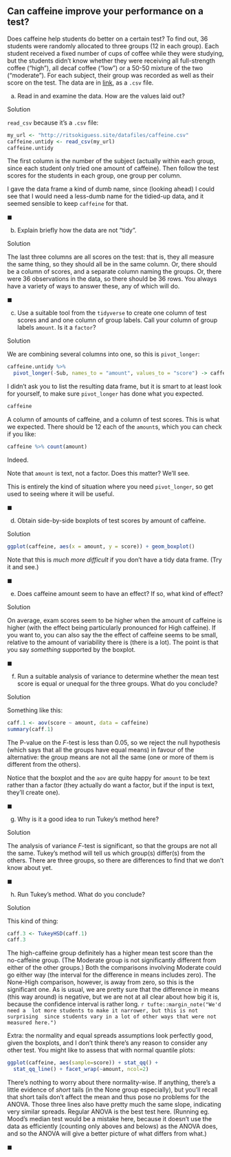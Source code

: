 ##  Can caffeine improve your performance on a test?


 
Does caffeine help students do better on a certain test? To
find out, 36 students were randomly allocated to three groups (12 in
each group).  Each student received a fixed number of cups of coffee
while they were studying, but the students didn't know whether they
were receiving all full-strength coffee ("high"), all decaf coffee
("low") or a 50-50 mixture of the two ("moderate"). For each
subject, their group was recorded as well as their score on the
test. The data are in
[link](http://ritsokiguess.site/datafiles/caffeine.csv), as a
`.csv` file.



(a) Read in and examine the data. How are the values laid out?


Solution


`read_csv` because it's a `.csv` file:
```r
my_url <- "http://ritsokiguess.site/datafiles/caffeine.csv"
caffeine.untidy <- read_csv(my_url)
caffeine.untidy
```

     

The first column is the number of the subject (actually within each
group, since each student only tried one amount of caffeine). Then
follow the test scores for the students in each group, one group per column.

I gave the data frame a kind of dumb name, since (looking ahead) I
could see that I would need a less-dumb name for the tidied-up data,
and it seemed sensible to keep `caffeine` for that.

$\blacksquare$

(b) Explain briefly how the data are not "tidy".


Solution


The last three columns are all scores on the test: that is, they
all measure the same thing, so they should all be in the same column.
Or, there should be a column of scores, and a separate column
naming the groups. Or, there were 36 observations in the data, so
there should be 36 rows. You always have a variety of ways to
answer these, any of which will do.

$\blacksquare$

(c) Use a suitable tool from the `tidyverse` to create one
column of test scores and and one column of group labels. Call your
column of group labels `amount`. Is it a `factor`?


Solution


We are combining several columns into one, so this is `pivot_longer`:

```r
caffeine.untidy %>% 
  pivot_longer(-Sub, names_to = "amount", values_to = "score") -> caffeine
```



I didn't ask you to list the resulting data frame, but it is smart to
at least look for yourself, to make sure `pivot_longer` has done
what you expected.

```r
caffeine
```

 

A column of amounts of caffeine, and a column of test scores. This is
what we expected. There should be 12 each of the `amount`s,
which you can check if you like:

```r
caffeine %>% count(amount)
```

 

Indeed.

Note that `amount` is text, not a factor. Does this matter? We'll see.

This is entirely the kind of situation where you need `pivot_longer`,
so get used to seeing where it will be useful.

$\blacksquare$

(d) Obtain side-by-side boxplots of test scores by amount of caffeine.


Solution



```r
ggplot(caffeine, aes(x = amount, y = score)) + geom_boxplot()
```

Note that this is *much more difficult* if you don't have a tidy data frame. (Try it and see.) 

$\blacksquare$

(e) Does caffeine amount seem to have an effect? If so, what
kind of effect?


Solution


On average, exam scores seem to be higher when the amount of
caffeine is higher (with
the effect being particularly pronounced for High caffeine). 
If you want to, you can also say the the effect of caffeine seems
to be small, relative to the amount of variability there is (there
is a lot). The point is that you say *something* supported by
the boxplot.

$\blacksquare$

(f) Run a suitable analysis of variance to determine whether
the mean test score is equal or unequal for the three groups. What
do you conclude?


Solution


Something like this:
```r
caff.1 <- aov(score ~ amount, data = caffeine)
summary(caff.1)
```

     

The P-value on the $F$-test is less than 0.05, so we reject the null
hypothesis (which says that all the groups have equal means) in favour
of the alternative: the group means are not all the same (one or more
of them is different from the others).

Notice that the boxplot and the `aov` are quite happy for
`amount` to be text rather than a factor (they actually do want
a factor, but if the input is text, they'll create one).

$\blacksquare$

(g) Why is it a good idea to run Tukey's method here?
 

Solution


The analysis of variance $F$-test is significant, so that the
groups are not all the same. Tukey's method will tell us which
group(s) differ(s) from the others. There are three groups, so
there are differences to find that we don't know about yet.

$\blacksquare$

(h) Run Tukey's method. What do you conclude?


Solution


This kind of thing:

```r
caff.3 <- TukeyHSD(caff.1)
caff.3
```

 

The high-caffeine group definitely has a higher mean test score than
the no-caffeine group. (The Moderate group is not significantly
different from either of the other groups.)
Both the
comparisons involving Moderate could go either way (the interval for
the difference in means includes zero). The None-High comparison, 
however, is away from zero, so this is the significant one. As is
usual, we are pretty sure that the difference in means (this way
around) is negative, but we are not at all clear about how big it is,
because the confidence interval is rather long.
`r tufte::margin_note("We'd need a  lot more students to make it narrower, but this is not surprising  since students vary in a lot of other ways that were not measured here.")`


Extra: the normality and equal spreads assumptions look perfectly good, given the boxplots, and I don't think there's any reason to consider any other test. You might like to assess that with normal quantile plots:

```r
ggplot(caffeine, aes(sample=score)) + stat_qq() +
  stat_qq_line() + facet_wrap(~amount, ncol=2)
```


There's nothing to worry about there normality-wise. If anything, there's a little evidence of *short* tails (in the None group especially), but you'll recall that short tails don't affect the mean and thus pose no problems for the ANOVA. Those three lines also have pretty much the same slope, indicating very similar spreads. Regular ANOVA is the best test here. (Running eg. Mood's median test would be a mistake here, because it doesn't use the data as efficiently (counting only aboves and belows) as the ANOVA does, and so the ANOVA will give a better picture of what differs from what.)


$\blacksquare$

